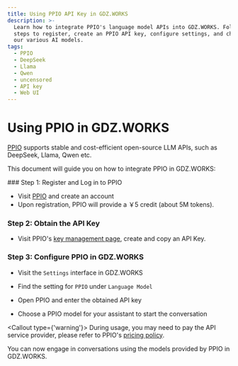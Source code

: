 ```yaml
---
title: Using PPIO API Key in GDZ.WORKS
description: >-
  Learn how to integrate PPIO's language model APIs into GDZ.WORKS. Follow the
  steps to register, create an PPIO API key, configure settings, and chat with
  our various AI models.
tags:
  - PPIO
  - DeepSeek
  - Llama
  - Qwen
  - uncensored
  - API key
  - Web UI
---
```


# Using PPIO in GDZ.WORKS

[PPIO](https://ppinfra.com/user/register?invited_by=RQIMOC\&utm_source=github_lobechat) supports stable and cost-efficient open-source LLM APIs, such as DeepSeek, Llama, Qwen etc.

This document will guide you on how to integrate PPIO in GDZ.WORKS:

<Steps>
  ### Step 1: Register and Log in to PPIO

  - Visit [PPIO](https://ppinfra.com/user/register?invited_by=RQIMOC\&utm_source=github_lobechat) and create an account
  - Upon registration, PPIO will provide a ￥5 credit (about 5M tokens).

  ### Step 2: Obtain the API Key

  - Visit PPIO's [key management page](https://ppinfra.com/settings/key-management), create and copy an API Key.

  ### Step 3: Configure PPIO in GDZ.WORKS

  - Visit the `Settings` interface in GDZ.WORKS

  - Find the setting for `PPIO` under `Language Model`

  - Open PPIO and enter the obtained API key

  - Choose a PPIO model for your assistant to start the conversation

  <Callout type={'warning'}>
    During usage, you may need to pay the API service provider, please refer to PPIO's [pricing
    policy](https://ppinfra.com/llm-api?utm_source=github_lobe-chat\&utm_medium=github_readme\&utm_campaign=link).
  </Callout>
</Steps>

You can now engage in conversations using the models provided by PPIO in GDZ.WORKS.
